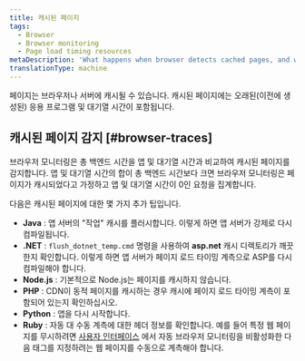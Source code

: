 ```yaml
---
title: 캐시된 페이지
tags:
  - Browser
  - Browser monitoring
  - Page load timing resources
metaDescription: 'What happens when browser detects cached pages, and what to do.'
translationType: machine
---
```


페이지는 브라우저나 서버에 캐시될 수 있습니다. 캐시된 페이지에는 오래된(이전에 생성된) 응용 프로그램 및 대기열 시간이 포함됩니다.

## 캐시된 페이지 감지 [#browser-traces]

브라우저 모니터링은 총 백엔드 시간을 앱 및 대기열 시간과 비교하여 캐시된 페이지를 감지합니다. 앱 및 대기열 시간의 합이 총 백엔드 시간보다 크면 브라우저 모니터링은 페이지가 캐시되었다고 가정하고 앱 및 대기열 시간이 0인 요청을 집계합니다.

다음은 캐시된 페이지에 대한 몇 가지 추가 팁입니다.

* **Java** : 앱 서버의 "작업" 캐시를 플러시합니다. 이렇게 하면 앱 서버가 강제로 다시 컴파일됩니다.
* **.NET** : `flush_dotnet_temp.cmd` 명령을 사용하여 **asp.net** 캐시 디렉토리가 깨끗한지 확인합니다. 이렇게 하면 앱 서버가 페이지 로드 타이밍 계측으로 ASP를 다시 컴파일해야 합니다.
* **Node.js** : 기본적으로 Node.js는 페이지를 캐시하지 않습니다.
* **PHP** : CDN이 동적 페이지를 캐시하는 경우 캐시에 페이지 로드 타이밍 계측이 포함되어 있는지 확인하십시오.
* **Python** : 앱을 다시 시작합니다.
* **Ruby** : 자동 대 수동 계측에 대한 헤더 정보를 확인합니다. 예를 들어 특정 웹 페이지를 무시하려면 [사용자 인터페이스](/docs/browser/new-relic-browser/getting-started/browser-settings) 에서 자동 브라우저 모니터링을 비활성화한 다음 태그를 지정하려는 웹 페이지를 수동으로 계측해야 합니다.
